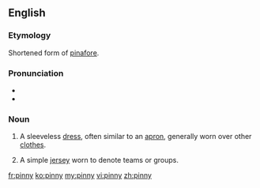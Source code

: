 ==English==

===Etymology===
Shortened form of [[pinafore]].

===Pronunciation===
* {{IPA|/ˈpɪni/}}
* {{rhymes|ɪni}}

===Noun===
{{en-noun|pinnies}}

# A sleeveless [[dress]], often similar to an [[apron]], generally worn over other [[clothes]].
# {{context|colloquial|lang=en}} A simple [[jersey]] worn to denote teams or groups.

[[fr:pinny]]
[[ko:pinny]]
[[my:pinny]]
[[vi:pinny]]
[[zh:pinny]]